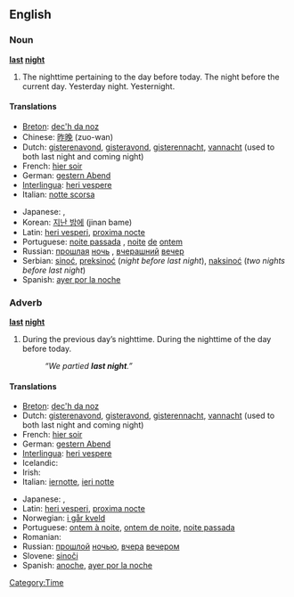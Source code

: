 ==English==

===Noun===
'''[[last]] [[night]]'''

# The nighttime pertaining to the day before today.  The night before the current day.  Yesterday night.  Yesternight.

====Translations====
{{top}}
* [[Breton]]: [[dec'h da noz]]
* Chinese: [[昨晚]] (zuo-wan)
* Dutch: [[gisterenavond]], [[gisteravond]], [[gisterennacht]], [[vannacht]] (used to both last night and coming night)
* French: [[hier soir]]
* German: [[gestern Abend]]
* [[Interlingua]]: [[heri vespere]]
* Italian: [[notte scorsa]]
{{mid}}
* Japanese: {{t-|ja|昨晩|tr=sakuban|sc=Jpan}}, {{t-|ja|昨夜|tr=sakuya|sc=Jpan}}
* Korean: [[지난 밤에]] (jinan bame)
* Latin: [[heri vesperi]], [[proxima nocte]]
* Portuguese: [[noite passada]] {{f}}, [[noite]] [[de]] [[ontem]] {{f}}
* Russian: [[прошлый|прошлая]] [[ночь]] {{f}}, [[вчерашний]] [[вечер]] {{m}}
* Serbian: [[sinoć]], [[preksinoć]] (''night before last night''), [[naksinoć]] (''two nights before last night'')
* Spanish: [[ayer por la noche]]
{{bottom}}

===Adverb===
'''[[last]] [[night]]'''

# During the previous day’s nighttime.  During the nighttime of the day before today.
#: ''“We partied '''last night'''.”''

====Translations====
{{top}}
* [[Breton]]: [[dec'h da noz]]
* Dutch: [[gisterenavond]], [[gisteravond]], [[gisterennacht]], [[vannacht]] (used to both last night and coming night)
* French: [[hier soir]]
* German: [[gestern Abend]]
* [[Interlingua]]: [[heri vespere]]
* Icelandic: {{t+|is|í gær}}
* Irish: {{t-|ga|aréir|xs=Irish}}
* Italian: [[iernotte]], [[ieri notte]]
{{mid}}
* Japanese: {{t-|ja|昨晩|tr=sakuban|sc=Jpan}}, {{t-|ja|昨夜|tr=sakuya|sc=Jpan}}
* Latin: [[heri vesperi]], [[proxima nocte]]
* Norwegian: [[i går kveld]]
* Portuguese: [[ontem à noite]], [[ontem de noite]], [[noite passada]]
* Romanian: {{t+|ro|aseară}}
* Russian: [[прошлый|прошлой]] [[ночью]], [[вчера]] [[вечером]]
* Slovene: [[sinoči]]
* Spanish: [[anoche]], [[ayer por la noche]]
{{bottom}}

[[Category:Time]]